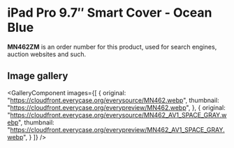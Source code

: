 
# iPad Pro 9.7″ Smart Cover - Ocean Blue

<Callout type='info' emoji='👉🏻'>**MN462ZM** is an order number for this product, used for search engines, auction websites and such.</Callout>

## Image gallery

<GalleryComponent
    images={[
      {
        original: "https://cloudfront.everycase.org/everysource/MN462.webp",
        thumbnail: "https://cloudfront.everycase.org/everypreview/MN462.webp",
      },
      {
        original: "https://cloudfront.everycase.org/everysource/MN462_AV1_SPACE_GRAY.webp",
        thumbnail: "https://cloudfront.everycase.org/everypreview/MN462_AV1_SPACE_GRAY.webp",
      }
    ]}
  />
